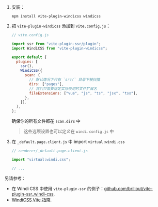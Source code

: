 
1. 安装：

   ```shell
   npm install vite-plugin-windicss windicss
   ```

2. 把 `vite-plugin-windicss` 添加到 `vite.config.js`：

   ```js
   // vite.config.js

   import ssr from "vite-plugin-ssr/plugin";
   import WindiCSS from "vite-plugin-windicss";

   export default {
     plugins: [
       ssr(),
       WindiCSS({
         scan: {
           // 默认情况下只有 `src/` 目录下被扫描
           dirs: ["pages"],
           // 我们只需要指定实际使用的文件扩展名
           fileExtensions: ["vue", "js", "ts", "jsx", "tsx"],
         },
       }),
     ],
   };
   ```

   <Note type='warning'>确保你的所有文件都在 `scan.dirs` 中</Note>

   > 这些选项设置也可以定义在 `windi.config.js` 中

3. 在 `_default.page.client.js` 中 import `virtual:windi.css`

   ```js
   // renderer/_default.page.client.js

   import "virtual:windi.css";

   // ...
   ```

另请参考：

- 在 Windi CSS 中使用 `vite-plugin-ssr` 的例子：[github.com/brillout/vite-plugin-ssr_windi-css](https://github.com/brillout/vite-plugin-ssr_windi-css).
- [WindiCSS Vite 指南](https://windicss.org/integrations/vite.html).

